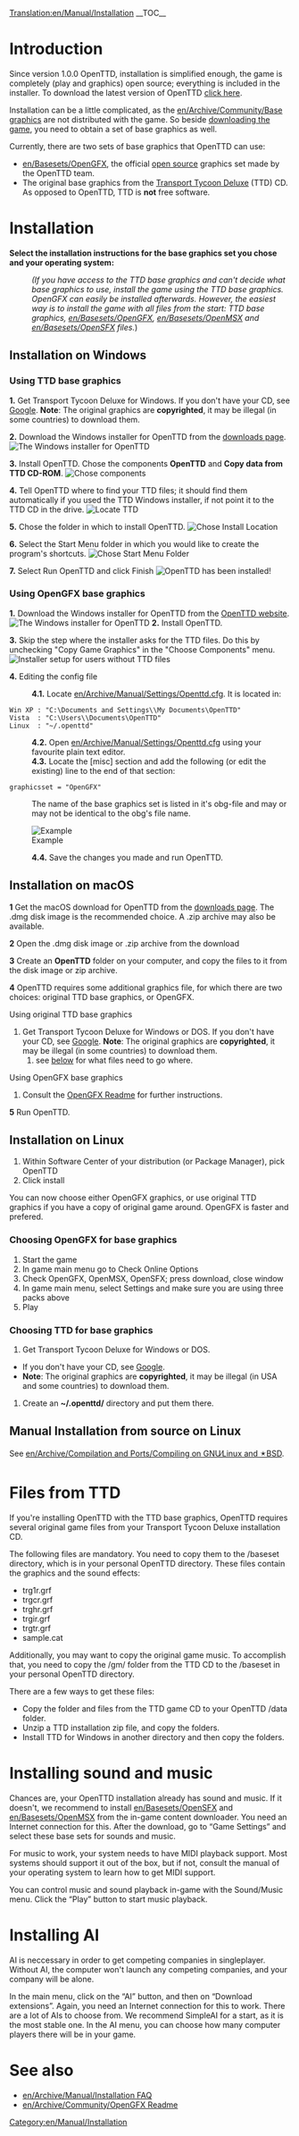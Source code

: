[[Translation:en/Manual/Installation]]
{{en/Manual/Navigation}}
__TOC__
=Introduction=
Since version 1.0.0 OpenTTD, installation is simplified enough, the game is completely (play and graphics) open source; everything is included in the installer. To download the latest version of OpenTTD [http://www.openttd.org/download-stable click here].

Installation can be a little complicated, as the [[en/Archive/Community/Base graphics]] are not distributed with the game. So beside [http://www.openttd.org/ downloading the game], you need to obtain a set of base graphics as well.

Currently, there are two sets of base graphics that OpenTTD can use:
* [[en/Basesets/OpenGFX]], the official [http://en.wikipedia.org/wiki/Open_source open source] graphics set made by the OpenTTD team.
* The original base graphics from the [http://en.wikipedia.org/wiki/Transport_Tycoon Transport Tycoon Deluxe] (TTD) CD. As opposed to OpenTTD, TTD is '''not''' free software.

= Installation =
'''Select the installation instructions for the base graphics set you chose and your operating system:'''
:<p style="font-size: 90%">''(If you have access to the TTD base graphics and can't decide what base graphics to use, install the game using the TTD base graphics. OpenGFX can easily be installed afterwards. However, the easiest way is to install the game with all files from the start: TTD base graphics, [[en/Basesets/OpenGFX]], [[en/Basesets/OpenMSX]] and [[en/Basesets/OpenSFX]] files.'')</p>

== Installation on Windows ==
===Using TTD base graphics===
'''1.''' Get Transport Tycoon Deluxe for Windows. If you don't have your CD, see [http://www.google.com/search?q=transport+tycoon+deluxe Google]. '''Note''': The original graphics are '''copyrighted''', it may be illegal (in some countries) to download them.

'''2.''' Download the Windows installer for OpenTTD from the [http://www.openttd.org/download-stable downloads page].
[[File:en/Manual/Installation 1b.png|frame|center|The Windows installer for OpenTTD]]

'''3.''' Install OpenTTD. Chose the components '''OpenTTD''' and '''Copy data from TTD CD-ROM'''.
[[File:en/Manual/Installation 2.png|frame|center|Chose components]]

'''4.''' Tell OpenTTD where to find your TTD files; it should find them automatically if you used the TTD Windows installer, if not point it to the TTD CD in the drive.
[[File:en/Manual/Installation 3.png|frame|center|Locate TTD]]

'''5.''' Chose the folder in which to install OpenTTD.
[[File:en/Manual/Installation 4.png|frame|center|Chose Install Location]]

'''6.''' Select the Start Menu folder in which you would like to create the program's shortcuts.
[[File:en/Manual/Installation 5.png|frame|center|Chose Start Menu Folder]]

'''7.''' Select Run OpenTTD and click Finish
[[File:en/Manual/Installation 6.png|frame|center|OpenTTD has been installed!]]

===Using OpenGFX base graphics===
'''1.''' Download the Windows installer for OpenTTD from the [http://www.openttd.org/ OpenTTD website].
[[File:en/Manual/Installation 1b.png|frame|center|The Windows installer for OpenTTD]]
'''2.''' Install OpenTTD.

'''3.''' Skip the step where the installer asks for the TTD files. Do this by unchecking "Copy Game Graphics" in the "Choose Components" menu.
[[File:en/Manual/Installation 2 gfx.png|frame|center|Installer setup for users without TTD files]]

'''4.''' Editing the config file
:'''4.1.''' Locate [[en/Archive/Manual/Settings/Openttd.cfg]]. It is located in:
 Win XP : "C:\Documents and Settings\<username>\My Documents\OpenTTD"
 Vista  : "C:\Users\<username>\Documents\OpenTTD"
 Linux  : "~/.openttd"
:'''4.2.''' Open [[en/Archive/Manual/Settings/Openttd.cfg]] using your favourite plain text editor.
:'''4.3.''' Locate the [misc] section and add the following (or edit the existing) line to the end of that section:
 graphicsset = "OpenGFX"
: The name of the base graphics set is listed in it's obg-file and may or may not be identical to the obg's file name.
[[File:en/Manual/Installation 9 grx manual configuration cfg.png|frame|center|Example]]
:'''4.4.''' Save the changes you made and run OpenTTD.


== Installation on macOS ==
 
'''1''' Get the macOS download for OpenTTD from the [http://www.openttd.org/download-stable downloads page].  The .dmg disk image is the recommended choice. A .zip archive may also be available.

'''2''' Open the .dmg disk image or .zip archive from the download

'''3''' Create an '''OpenTTD''' folder on your computer, and copy the files to it from the disk image or zip archive.

'''4''' OpenTTD requires some additional graphics file, for which there are two choices: original TTD base graphics, or OpenGFX. 

Using original TTD base graphics
# Get Transport Tycoon Deluxe for Windows or DOS. If you don't have your CD, see [http://www.google.com/search?q=transport+tycoon+deluxe Google]. '''Note''': The original graphics are '''copyrighted''', it may be illegal (in some countries) to download them.
## see [[#files-from-ttd|below]] for what files need to go where.

Using OpenGFX base graphics
# Consult the [[en/Archive/Community/OpenGFX Readme#manually-installing-opengfx|OpenGFX Readme]] for further instructions.

'''5''' Run OpenTTD.

== Installation on Linux ==

#Within Software Center of your distribution (or Package Manager), pick OpenTTD
#Click install

You can now choose either OpenGFX graphics, or use original TTD graphics if you have a copy of original game around.
OpenGFX is faster and prefered.

===Choosing OpenGFX for base graphics===
#Start the game
#In game main menu go to Check Online Options
#Check OpenGFX, OpenMSX, OpenSFX; press download, close window
#In game main menu, select Settings and make sure you are using three packs above
#Play

===Choosing TTD for base graphics===
#Get Transport Tycoon Deluxe for Windows or DOS.  
* If you don't have your CD, see [http://www.google.com/search?q=transport+tycoon+deluxe Google]. 
*'''Note''': The original graphics are '''copyrighted''', it may be illegal (in USA and some countries) to download them.
#Create an '''~/.openttd/''' directory and put them there.

== Manual Installation from source on Linux ==
See [[en/Archive/Compilation and Ports/Compiling on GNU∕Linux and 🟉BSD]].

= Files from TTD=
If you're installing OpenTTD with the TTD base graphics, OpenTTD requires several original game files from your Transport Tycoon Deluxe installation CD.

The following files are mandatory. You need to copy them to the /baseset directory, which is in your personal OpenTTD directory. These files contain the graphics and the sound effects:
* trg1r.grf
* trgcr.grf
* trghr.grf
* trgir.grf
* trgtr.grf
* sample.cat


Additionally, you may want to copy the original game music. To accomplish that, you need to copy the /gm/ folder from the TTD CD to the /baseset in your personal OpenTTD directory.


There are a few ways to get these files:
* Copy the folder and files from the TTD game CD to your OpenTTD /data folder.
* Unzip a TTD installation zip file, and copy the folders.
* Install TTD for Windows in another directory and then copy the folders.

= Installing sound and music =
Chances are, your OpenTTD installation already has sound and music. If it doesn't, we recommend to install [[en/Basesets/OpenSFX]] and [[en/Basesets/OpenMSX]] from the in-game content downloader. You need an Internet connection for this. After the download, go to “Game Settings” and select these base sets for sounds and music.

For music to work, your system needs to have MIDI playback support. Most systems should support it out of the box, but if not, consult the manual of your operating system to learn how to get MIDI support.

You can control music and sound playback in-game with the Sound/Music menu. Click the “Play” button to start music playback.

= Installing AI =
AI is neccessary in order to get competing companies in singleplayer. Without AI, the computer won't launch any competing companies, and your company will be alone.

In the main menu, click on the “AI” button, and then on “Download extensions”. Again, you need an Internet connection for this to work. There are a lot of AIs to choose from. We recommend SimpleAI for a start, as it is the most stable one. In the AI menu, you can choose how many computer players there will be in your game.

= See also=
* [[en/Archive/Manual/Installation FAQ]]
* [[en/Archive/Community/OpenGFX Readme]]

[[Category:en/Manual/Installation]]